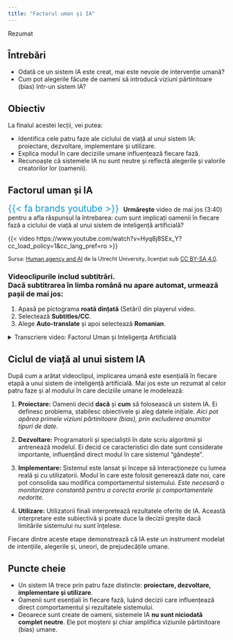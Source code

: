 ```yaml
---
title: "Factorul uman și IA"
---
```



::::::: overview-box
::: header
Rezumat
:::

::::: content
::: questions-col
## Întrebări

-   Odată ce un sistem IA este creat, mai este nevoie de intervenție umană?
-   Cum pot alegerile făcute de oameni să introducă viziuni părtinitoare (bias) într-un sistem IA?

:::

::: objectives-col
## Obiectiv

La finalul acestei lecții, vei putea:

-   Identifica cele patru faze ale ciclului de viață al unui sistem IA: proiectare, dezvoltare, implementare și utilizare.
-   Explica modul în care deciziile umane influențează fiecare fază.
-   Recunoaște că sistemele IA nu sunt neutre și reflectă alegerile și valorile creatorilor lor (oamenii).


:::
:::::
:::::::

## Factorul uman și IA


<div style="margin-top: 10px;">
  <span style="font-size: 1.5em; color:#1696d2;">{{< fa brands youtube >}}</span><span style="margin-left: 10px;">**Urmărește** video de mai jos (3:40) pentru a afla răspunsul la întrebarea: cum sunt implicați oamenii în fiecare fază a ciclului de viață al unui sistem de inteligență artificială?</span>
</div>
<div class="video-responsive">
{{< video https://www.youtube.com/watch?v=Hyq8j8SEx_Y?cc_load_policy=1&cc_lang_pref=ro >}}
</div>
<div class="text-left" style="font-size: 0.9em; margin-top: 0.5em;">
Sursa: [Human agency and AI](https://www.youtube.com/watch?v=Hyq8j8SEx_Y) de la Utrecht University, licențiat sub [CC BY-SA 4.0](/altele/licenta.qmd#sec-video).
</div>

::: {.callout-note icon="false" appearence="simple" collapse="true"}
### Videoclipurile includ subtitrări. <br> Dacă subtitrarea în limba română nu apare automat, urmează pașii de mai jos:


1.  Apasă pe pictograma **roată dințată** (Setări) din playerul video.
2.  Selectează **Subtitles/CC**.
3.  Alege **Auto-translate** și apoi selectează **Romanian**.

:::

<details>
  <summary>Transcriere video: Factorul Uman și Inteligența Artificială</summary>
  <p>


Deși sistemele IA par a fi instrumente complet automate, ele sunt puternic influențate de factorul uman. În acest videoclip, vei învăța să răspunzi la întrebarea: cum sunt implicați oamenii în fiecare fază a ciclului de viață al unui sistem de inteligență artificială?

Acest ciclu de viață poate fi împărțit în patru faze: **proiectare, dezvoltare, implementare și utilizare**.

**Faza 1: Proiectarea**

Să luăm un studiu de caz. Un funcționar guvernamental are sarcina de a răspunde la întrebarea: cum poate fi prevenită criminalitatea într-un cartier?

Există mai multe răspunsuri posibile la această întrebare. De exemplu:

- investirea în campanii de informare privind prevenirea spargerilor,
- extinderea patrulelor de poliție,
- sau utilizarea unui sistem IA pentru a prezice incidente.

În acest exemplu, funcționarul guvernamental alege să folosească un sistem IA pentru a prezice incidentele. Legile reglementează ce au voie oamenii să facă cu instrumentele IA. De exemplu, pentru predicția infracțiunilor, Legea privind IA (AI Act) interzice sistemele care prezic comportamentul pe baza caracteristicilor personale.

După ce se ia această decizie, specialiștii în date (data scientists) colectează datele necesare pentru funcționarea sistemului IA. Totuși, datele colectate oferă doar o reprezentare limitată a realității. De exemplu, un specialist ar putea folosi date despre spargeri pentru a prezice infracțiunile. Alte tipuri de infracțiuni, precum frauda, s-ar putea să nu fie incluse în setul de date. Acest lucru duce la o viziune părtinitoare (bias) în rezultat, sistemul prezicând spargerile, dar nu și fraudele.

Oamenii sunt cei care decid ce date sunt folosite la antrenarea sistemului IA.

**Faza 2: Dezvoltarea**

Programatorii dezvoltă și ajustează sistemul IA pentru a obține rezultatul dorit. Adesea, ei decid ce elemente din date sunt mai importante decât altele în calcularea rezultatelor.

De exemplu, care sunt cele mai importante elemente în prezicerea unei infracțiuni? Sunt datele despre nivelul veniturilor, nivelul de educație sau despre gen? În acest sens, alegerile programatorilor influențează rezultatul sistemului IA.

**Faza 3: Implementarea**

Odată implementat, utilizatorii finali încep să folosească sistemul IA. Pentru unele sisteme, acest lucru înseamnă că sunt adăugate date noi, ceea ce influențează rezultatul.

De exemplu, dacă șoferul unei mașini albastre comite spargeri în mod repetat, sistemul IA va primi multe date în care o mașină albastră a fost implicată într-o spargere. Acest lucru ar putea face ca sistemul IA să prezică faptul că și alte mașini albastre ar putea fi implicate în spargeri. Astfel, se creează rezultate nedrepte și părtinitoare (bias).

Prin urmare, programatorii trebuie să evalueze constant dacă sistemul IA produce rezultate relevante. Dacă nu, programatorii trebuie să ajusteze din nou sistemul.

**Faza 4: Utilizarea**

Utilizatorii finali interpretează și folosesc rezultatele unui sistem IA în moduri diferite.

De exemplu, un funcționar guvernamental poate concluziona că în cartier au loc doar spargeri, deoarece sistemul IA nu prezice alte tipuri de infracțiuni. Funcționarul ar putea crea o politică guvernamentală bazată pe această presupunere falsă. Deoarece utilizatorii finali interpretează diferit rezultatele sistemelor IA, rolul pe care aceste sisteme îl au în societate diferă enorm.

**Concluzie**

În fiecare dintre cele patru faze ale ciclului de viață al unui sistem IA, oamenii fac alegeri care influențează sistemul, cum ar fi:

- Ar trebui folosit un sistem IA pentru a răspunde la o întrebare?
- Ce date ar trebui colectate?
- Când funcționează sistemul IA suficient de bine?
- Cum ar trebui interpretat rezultatul sistemului?

După cum s-a demonstrat, alegerile umane modelează sistemul IA în toate fazele. **Rezultatul nu este niciodată neutru**. Atunci când folosim sau dezvoltăm un sistem IA, este esențial să evaluăm în mod critic impactul uman.

  </p>
</details>

## Ciclul de viață al unui sistem IA

După cum a arătat videoclipul, implicarea umană este esențială în fiecare etapă a unui sistem de inteligență artificială. Mai jos este un rezumat al celor patru faze și al modului în care deciziile umane le modelează:

1.  **Proiectare:** Oamenii decid **dacă** și **cum** să folosească un sistem IA. Ei definesc problema, stabilesc obiectivele și aleg datele inițiale. *Aici pot apărea primele viziuni părtinitoare (bias), prin excluderea anumitor tipuri de date.*

2.  **Dezvoltare:** Programatorii și specialiștii în date scriu algoritmii și antrenează modelul. Ei decid ce caracteristici din date sunt considerate importante, influențând direct modul în care sistemul "gândește".

3.  **Implementare:** Sistemul este lansat și începe să interacționeze cu lumea reală și cu utilizatorii. Modul în care este folosit generează date noi, care pot consolida sau modifica comportamentul sistemului. *Este necesară o monitorizare constantă pentru a corecta erorile și comportamentele nedorite.*

4.  **Utilizare:** Utilizatorii finali interpretează rezultatele oferite de IA. Această interpretare este subiectivă și poate duce la decizii greșite dacă limitările sistemului nu sunt înțelese.

Fiecare dintre aceste etape demonstrează că IA este un instrument modelat de intențiile, alegerile și, uneori, de prejudecățile umane.

::: callout-keypoints
## Puncte cheie

-   Un sistem IA trece prin patru faze distincte: **proiectare, dezvoltare, implementare și utilizare**.
-   Oamenii sunt esențiali în fiecare fază, luând decizii care influențează direct comportamentul și rezultatele sistemului.
-   Deoarece sunt create de oameni, sistemele IA **nu sunt niciodată complet neutre**. Ele pot moșteni și chiar amplifica viziunile părtinitoare (bias) umane.
:::